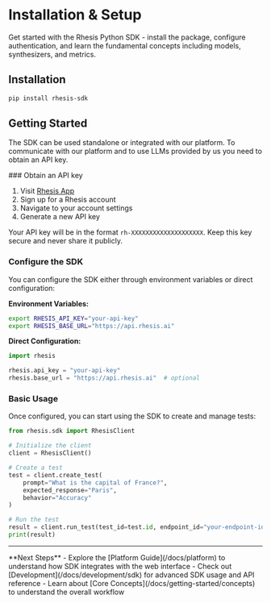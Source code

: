 # Installation & Setup

Get started with the Rhesis Python SDK - install the package, configure authentication, and learn the fundamental concepts including models, synthesizers, and metrics.

## Installation

```bash
pip install rhesis-sdk
```

## Getting Started

The SDK can be used standalone or integrated with our platform. To communicate with our platform and to use LLMs provided by us you need to obtain an API key.

<Steps>
### Obtain an API key

1. Visit [Rhesis App](https://app.rhesis.ai)
2. Sign up for a Rhesis account
3. Navigate to your account settings
4. Generate a new API key

Your API key will be in the format `rh-XXXXXXXXXXXXXXXXXXXX`.
Keep this key secure and never share it publicly.

### Configure the SDK

You can configure the SDK either through environment variables or direct configuration:

**Environment Variables:**

```bash
export RHESIS_API_KEY="your-api-key"
export RHESIS_BASE_URL="https://api.rhesis.ai"
```

**Direct Configuration:**

```python
import rhesis

rhesis.api_key = "your-api-key"
rhesis.base_url = "https://api.rhesis.ai"  # optional
```

### Basic Usage

Once configured, you can start using the SDK to create and manage tests:

```python
from rhesis.sdk import RhesisClient

# Initialize the client
client = RhesisClient()

# Create a test
test = client.create_test(
    prompt="What is the capital of France?",
    expected_response="Paris",
    behavior="Accuracy"
)

# Run the test
result = client.run_test(test_id=test.id, endpoint_id="your-endpoint-id")
print(result)
```

</Steps>


---

<Callout type="default">
  **Next Steps** - Explore the [Platform Guide](/docs/platform) to understand how SDK integrates
  with the web interface - Check out [Development](/docs/development/sdk) for advanced SDK usage and
  API reference - Learn about [Core Concepts](/docs/getting-started/concepts) to understand the
  overall workflow
</Callout>
